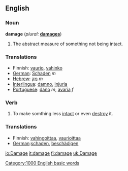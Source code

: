 ==English==

===Noun===
'''damage'''  (''plural:'' '''[[damages]]''')
# The abstract measure of something not being intact.

===Translations===
*Finnish: [[vaurio]], [[vahinko]]
*[[German]]: [[Schaden]] ''m''
*[[Hebrew]]: [[נזק]] ''m''
*[[Interlingua]]: [[damno]], [[injuria]]
*[[Portuguese]]: [[dano]] ''m'', [[avaria]] ''f''

===Verb===
{{en-infl-reg-other-e|damag|e}}
# To make somthing less [[intact]] or even [[destroy]] it.

===Translations===
*Finnish: [[vahingoittaa]], [[vaurioittaa]]
*[[German]]:[[schaden]], [[beschädigen]]

[[Category:1000 English basic words]]

[[io:Damage]]
[[it:damage]]
[[fi:damage]]
[[uk:Damage]]